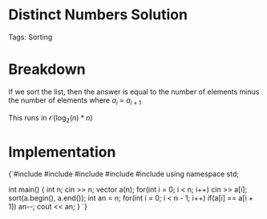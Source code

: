 


<Sidebar moduleId={moduleId} /> 

# Distinct Numbers Solution

Tags: Sorting

# Breakdown

If we sort the list, then the answer is equal to the number of elements minus the number of elements where 
$a$<sub>$i$</sub> $=$ $a$<sub>$i+1$</sub>

This runs in $\mathcal{O}(\log_2(n)*n)$

# Implementation

<div style={{ transform: 'translateX(150px)' }}>
  <SyntaxHighlighter language="cpp" style={okaidia}>
{`#include <cmath>
#include <cstdio>
#include <vector>
#include <iostream>
#include <algorithm>
using namespace std;

int main() {
    int n; cin >> n; 
    vector<int> a(n); 
    for(int i = 0; i < n; i++) cin >> a[i]; 
    sort(a.begin(), a.end()); 
    int an = n; 
    for(int i = 0; i < n - 1; i++) if(a[i] == a[i + 1]) an--; 
    cout << an; 
}
`}
  </SyntaxHighlighter>
</div>
